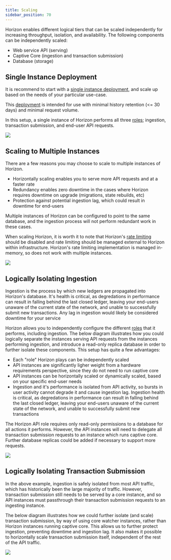 ```yaml
---
title: Scaling
sidebar_position: 70
---
```


Horizon enables different logical tiers that can be scaled independently for increasing throughput, isolation, and availability. The following components can be independently scaled:

- Web service API (serving)
- Captive Core (ingestion and transaction submission)
- Database (storage)

## Single Instance Deployment

It is recommend to start with a [single instance deployment](./prerequisites.mdx), and scale up based on the needs of your particular use-case.

This [deployment](./configuring.mdx#single-instance-deployment) is intended for use with minimal history retention (\<= 30 days) and minimal request volume.

In this setup, a single instance of Horizon performs all three [roles](./configuring.mdx#multiple-instance-deployment); ingestion, transaction submission, and end-user API requests.

![](/assets/horizon-scaling/Topology-single.png)

## Scaling to Multiple Instances

There are a few reasons you may choose to scale to multiple instances of Horizon.

- Horizontally scaling enables you to serve more API requests and at a faster rate
- Redundancy enables zero downtime in the cases where Horizon requires downtime on upgrade (migrations, state rebuilds, etc)
- Protection against potential ingestion lag, which could result in downtime for end-users

Multiple instances of Horizon can be configured to point to the same database, and the ingestion process will not perform redundant work in these cases.

When scaling Horizon, it is worth it to note that Horizon's [rate limiting](../api-reference/structure/rate-limiting.mdx) should be disabled and rate limiting should be managed external to Horizon within infrastructure. Horizon's rate limiting implementation is managed in-memory, so does not work with multiple instances.

![](/assets/horizon-scaling/Topology-multiple.png)

## Logically Isolating Ingestion

Ingestion is the process by which new ledgers are propagated into Horizon's database. It's health is critical, as degredations in performance can result in falling behind the last closed ledger, leaving your end-users unaware of the current state of the network, and unable to successfully submit new transactions. Any lag in ingestion would likely be considered downtime for your service

Horizon allows you to independently configure the different [roles](./configuring.mdx#multiple-instance-deployment) that it performs, including ingestion. The below diagram illustrates how you could logically separate the instances serving API requests from the instances performing ingestion, and introduce a read-only replica database in order to further isolate these components. This setup has quite a few advantages:

- Each "role" Horizon plays can be independently scaled
- API instances are significantly ligher weight from a hardware requirements perspective, since they do not need to run captive core
- API instances can be horizontally scaled or dynamically scaled, based on your specific end-user needs
- Ingestion and it's performance is isolated from API activity, so bursts in user activity cannot degrade it and cause ingestion lag. Ingestion health is critical, as degredations in performance can result in falling behind the last closed ledger, leaving your end-users unaware of the current state of the network, and unable to successfully submit new transactions

The Horizon API role requires only read-only permissions to a database for all actions it performs. However, the API instances will need to delegate all transaction submission requests to an instance which runs captive core. Further database replicas could be added if necessary to support more requests.

![](/assets/horizon-scaling/Topology-ingestion-isolation.png)

## Logically Isolating Transaction Submission

In the above example, ingestion is safely isolated from most API traffic, which has historically been the large majority of traffic. However, transaction submission still needs to be served by a core instance, and so API instances must passthrough their transaction submission requests to an ingesting instance.

The below diagram illustrates how we could further isolate (and scale) transaction submission, by way of using core watcher instances, rather than Horizon instances running captive core. This allows us to further protect ingestion, preventing downtime and ingestion lag. It also makes it possible to horizontally scale transaction submission itself, independent of the rest of the API traffic.

![](/assets/horizon-scaling/Topology-ingestion-isolation.png)
